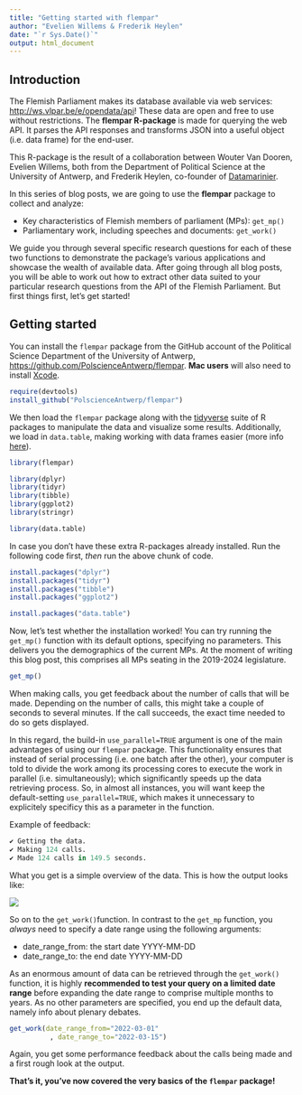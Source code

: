 ```yaml
---
title: "Getting started with flempar"
author: "Evelien Willems & Frederik Heylen"
date: "`r Sys.Date()`"
output: html_document
---
```



## Introduction

The Flemish Parliament makes its database available via web services: <http://ws.vlpar.be/e/opendata/api>! These data are open and free to use without restrictions. The **flempar R-package** is made for querying the web API. It parses the API responses and transforms JSON into a useful object (i.e. data frame) for the end-user.

This R-package is the result of a collaboration between Wouter Van Dooren, Evelien Willems, both from the Department of Political Science at the University of Antwerp, and Frederik Heylen, co-founder of [Datamarinier](https://datamarinier.be/).

In this series of blog posts, we are going to use the **flempar** package to collect and analyze:

* Key characteristics of Flemish members of parliament (MPs): `get_mp()`
* Parliamentary work, including speeches and documents: `get_work()`

We guide you through several specific research questions for each of these two functions to demonstrate the package's various applications and showcase the wealth of available data. After going through all blog posts, you will be able to work out how to extract other data suited to your particular research questions from the API of the Flemish Parliament. But first things first, let's get started!

## Getting started

You can install the `flempar` package from the GitHub account of the Political Science Department of the University of Antwerp, <https://github.com/PolscienceAntwerp/flempar>. **Mac users** will also need to install [Xcode](https://apps.apple.com/be/app/xcode/id497799835?mt=12). 

```r
require(devtools) 
install_github("PolscienceAntwerp/flempar") 
```

We then load the `flempar` package along with the [tidyverse](https://www.tidyverse.org/packages/) suite of R packages to manipulate the data and visualize some results. Additionally, we load in `data.table`, making working with data frames easier (more info [here](https://cran.r-project.org/web/packages/data.table/vignettes/datatable-intro.html)). 

```r
library(flempar)

library(dplyr) 
library(tidyr) 
library(tibble) 
library(ggplot2) 
library(stringr)

library(data.table)
```

In case you don't have these extra R-packages already installed. Run the following code first, *then* run the above chunk of code.

```r
install.packages("dplyr") 
install.packages("tidyr") 
install.packages("tibble") 
install.packages("ggplot2") 

install.packages("data.table")
```

Now, let's test whether the installation worked! You can try running the `get_mp()` function with its default options, specifying no parameters. This delivers you the demographics of the current MPs. At the moment of writing this blog post, this comprises all MPs seating in the 2019-2024 legislature.

```r
get_mp()
```

When making calls, you get feedback about the number of calls that will be made. Depending on the number of calls, this might take a couple of seconds to several minutes. If the call succeeds, the exact time needed to do so gets displayed.

In this regard, the build-in `use_parallel=TRUE` argument is one of the main advantages of using our `flempar` package. This functionality ensures that instead of serial processing (i.e. one batch after the other), your computer is told to divide the work among its processing cores to execute the work in parallel (i.e. simultaneously); which significantly speeds up the data retrieving process. So, in almost all instances, you will want keep the default-setting `use_parallel=TRUE`, which makes it unnecessary to explicitely specificy this as a parameter in the function.

Example of feedback:

```r
✔ Getting the data.
✔ Making 124 calls.
✔ Made 124 calls in 149.5 seconds.  
```

What you get is a simple overview of the data. This is how the output looks like:

![](Markdown images/DefaultOutput_get_mp.png) 

So on to the `get_work()`function. In contrast to the `get_mp` function, you *always* need to specify a date range using the following arguments:

* date_range_from: the start date YYYY-MM-DD
* date_range_to: the end date YYYY-MM-DD

As an enormous amount of data can be retrieved through the `get_work()` function, it is highly **recommended to test your query on a limited date range** before expanding the date range to comprise multiple months to years. As no other parameters are specified, you end up the default data, namely info about plenary debates. 

```r
get_work(date_range_from="2022-03-01"
          , date_range_to="2022-03-15")
```
Again, you get some performance feedback about the calls being made and a first rough look at the output.

**That's it, you've now covered the very basics of the `flempar` package!**

$~~~~~~~~~~~$
$~~~~~~~~~~~$
$~~~~~~~~~~~$



